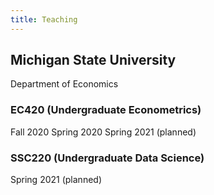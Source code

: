 ```yaml
---
title: Teaching
---
```


## Michigan State University
Department of Economics

### EC420 (Undergraduate Econometrics)
Fall 2020
Spring 2020
Spring 2021 (planned)

### SSC220 (Undergraduate Data Science)
Spring 2021 (planned)


